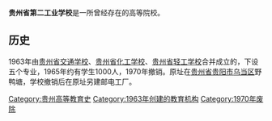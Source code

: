 {{unreferenced|time=2012-02-29T06:39:25+00:00}}
'''贵州省第二工业学校'''是一所曾经存在的高等院校。

==历史==
1963年由[[贵州省交通学校|贵州省交通学校]]、[[贵州省化工学校|贵州省化工学校]]、[[贵州省轻工学校|贵州省轻工学校]]合并成立的，下设五个专业，1965年约有学生1000人，1970年撤销。原址在[[贵州省|贵州省]][[贵阳市|贵阳市]][[乌当区|乌当区]]野鸭塘，学校撤销后在原址另建邮电工厂。

{{guizhou-stub}}
[[Category:贵州高等教育史|Category:贵州高等教育史]]
[[Category:1963年创建的教育机构|Category:1963年创建的教育机构]]
[[Category:1970年废除|Category:1970年废除]]